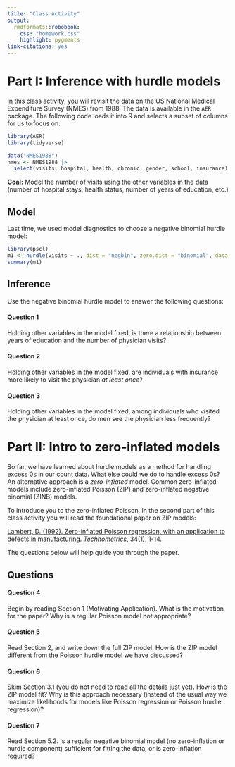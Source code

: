 ```yaml
---
title: "Class Activity"
output: 
  rmdformats::robobook:
    css: "homework.css"
    highlight: pygments
link-citations: yes
---
```


# Part I: Inference with hurdle models

In this class activity, you will revisit the data on the US National Medical Expenditure Survey (NMES) from 1988. The data is available in the `AER` package. The following code loads it into R and selects a subset of columns for us to focus on:

```r
library(AER)
library(tidyverse)

data("NMES1988")
nmes <- NMES1988 |>
  select(visits, hospital, health, chronic, gender, school, insurance)
```

**Goal:** Model the number of visits using the other variables in the data (number of hospital stays, health status, number of years of education, etc.)

## Model

Last time, we used model diagnostics to choose a negative binomial hurdle model:

```r
library(pscl)
m1 <- hurdle(visits ~ ., dist = "negbin", zero.dist = "binomial", data = nmes)
summary(m1)
```

## Inference

Use the negative binomial hurdle model to answer the following questions:

:::{.question}
#### Question 1

Holding other variables in the model fixed, is there a relationship between years of education and the number of physician visits?
:::

:::{.question}
#### Question 2

Holding other variables in the model fixed, are individuals with insurance more likely to visit the physician *at least once*?
:::

:::{.question}
#### Question 3

Holding other variables in the model fixed, among individuals who visited the physician at least once, do men see the physician less frequently?
:::

# Part II: Intro to zero-inflated models

So far, we have learned about hurdle models as a method for handling excess 0s in our count data. What else could we do to handle excess 0s? An alternative approach is a *zero-inflated* model. Common zero-inflated models include zero-inflated Poisson (ZIP) and zero-inflated negative binomial (ZINB) models.

To introduce you to the zero-inflated Poisson, in the second part of this class activity you will read the foundational paper on ZIP models:

[Lambert, D. (1992). Zero-inflated Poisson regression, with an application to defects in manufacturing. *Technometrics*, 34(1), 1-14.](https://www.jstor.org/stable/1269547)

The questions below will help guide you through the paper.

## Questions

:::{.question}
#### Question 4

Begin by reading Section 1 (Motivating Application). What is the motivation for the paper? Why is a regular Poisson model not appropriate?
:::

:::{.question}
#### Question 5

Read Section 2, and write down the full ZIP model. How is the ZIP model different from the Poisson hurdle model we have discussed?
:::

:::{.question}
#### Question 6

Skim Section 3.1 (you do not need to read all the details just yet). How is the ZIP model fit? Why is this approach necessary (instead of the usual way we maximize likelihoods for models like Poisson regression or Poisson hurdle regression)?
:::

:::{.question}
#### Question 7

Read Section 5.2. Is a regular negative binomial model (no zero-inflation or hurdle component) sufficient for fitting the data, or is zero-inflation required?
:::


